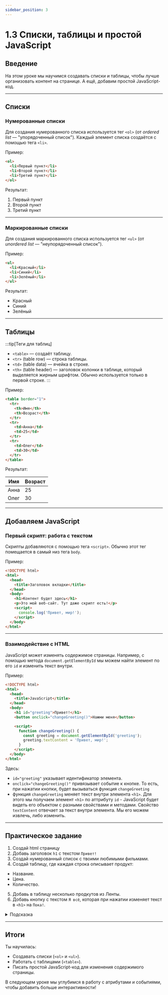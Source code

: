 ```yaml
---
sidebar_position: 3
---
```


# 1.3 Списки, таблицы и простой JavaScript

## Введение

На этом уроке мы научимся создавать списки и таблицы, чтобы лучше организовать контент на странице. А ещё, добавим простой JavaScript-код.

---

## Списки

### Нумерованные списки

Для создания нумерованного списка используется тег `<ol>` (от *ordered list* — "упорядоченный список"). Каждый элемент списка создаётся с помощью тега `<li>`.

Пример:
```html
<ol>
  <li>Первый пункт</li>
  <li>Второй пункт</li>
  <li>Третий пункт</li>
</ol>
```

Результат:
1. Первый пункт
2. Второй пункт
3. Третий пункт

---

### Маркированные списки

Для создания маркированного списка используется тег `<ul>` (от *unordered list* — "неупорядоченный список").

Пример:
```html
<ul>
  <li>Красный</li>
  <li>Синий</li>
  <li>Зелёный</li>
</ul>
```

Результат:
- Красный
- Синий
- Зелёный

---

## Таблицы

:::tip[Теги для таблиц]
- `<table>` — создаёт таблицу.
- `<tr>` (table row) — строка таблицы.
- `<td>` (table data) — ячейка в строке.
- `<th>` (table header) — заголовок колонки в таблице, который выделяется жирным шрифтом. Обычно используется только в первой строке.
:::

Пример:
```html
<table border="1">
  <tr>
    <th>Имя</th>
    <th>Возраст</th>
  </tr>
  <tr>
    <td>Анна</td>
    <td>25</td>
  </tr>
  <tr>
    <td>Олег</td>
    <td>30</td>
  </tr>
</table>
```

Результат:

| Имя  | Возраст |
|------|---------|
| Анна | 25      |
| Олег | 30      |

---

## Добавляем JavaScript

### Первый скрипт: работа с текстом

Скрипты добавляются с помощью тега `<script>`. Обычно этот тег помещается в самый низ тега `body`.

Пример:
```html
<!DOCTYPE html>
<html>
  <head>
    <title>Заголовок вкладки</title>
  </head>
  <body>
    <h1>Контент будет здесь</h1>
    <p>Это мой веб-сайт. Тут даже скрипт есть!</p>
    <script>
      console.log('Привет, мир!');
    </script>
  </body>
</html>
```

---

### Взаимодействие с HTML

JavaScript может изменять содержимое страницы. Например, с помощью метода `document.getElementById` мы можем найти элемент по его `id` и изменить текст внутри.

Пример:
```html
<!DOCTYPE html>
<html>
  <head>
    <title>JavaScript</title>
  </head>
  <body>
    <h1 id="greeting">Привет!</h1>
    <button onclick="changeGreeting()">Нажми меня</button>

    <script>
      function changeGreeting() {
        const greeting = document.getElementById('greeting');
        greeting.textContent = 'Привет, мир!';
      }
    </script>
  </body>
</html>
```

Здесь:
- `id="greeting"` указывает идентификатор элемента.
- `onclick="changeGreeting()"` привязывает событие к кнопке. То есть, при нажатии кнопки, будет вызываться функция `changeGreeting`
- функция `changeGreeting` меняет текст внутри элемента `<h1>`. Для этого мы получаем элемент `<h1>` по аттрибуту `id` - JavaScript будет видеть его объектом с разными свойствами и методами. Свойство `textContent` отвечает за текст внутри элемента. Мы его можем извлечь, либо изменить.

---

## Практическое задание

1. Создай html страницу
2. Добавь заголовок `h1` с текстом `Привет!`
3. Создай нумерованный список с твоими любимыми фильмами.
4. Создай таблицу, где каждая строка описывает продукт:
- Название.
- Цена.
- Количество.
5. Добавь в таблицу несколько продкутов из Ленты.
6. Добавь кнопку с текстом `Я всё`, которая при нажатии изменяет текст в `<h1>` на `Пока!`.

<details>
    <summary>Подсказка</summary>

    Пример решения:
    ```html
<!DOCTYPE html>
<html>
<head>
    <title>Практика</title>
</head>
<body>
    <h1 id="welcome">Привет!</h1>

    <ol>
        <li>Начало</li>
        <li>Интерстеллар</li>
        <li>Матрица</li>
    </ol>

    <table border="1">
        <tr>
            <th>Название</th>
            <th>Цена</th>
            <th>Количество</th>
        </tr>
        <tr>
            <td>Яблоки</td>
            <td>50</td>
            <td>5</td>
        </tr>
        <tr>
            <td>Бананы</td>
            <td>60</td>
            <td>7</td>
        </tr>
    </table>

    <button onclick="changeText()">Я всё</button>

    <script>
        function changeText() {
        const welcome = document.getElementById('welcome');
        welcome.textContent = 'Добро пожаловать!';
    }
    </script>
</body>
</html>
    ```

</details>

---

## Итоги

Ты научилась:
- Создавать списки (`<ol>` и `<ul>`).
- Работать с таблицами (`<table>`).
- Писать простой JavaScript-код для изменения содержимого страницы.

В следующем уроке мы углубимся в работу с атрибутами и событиями, чтобы добавить больше интерактивности!
